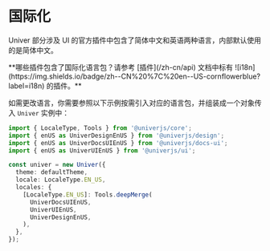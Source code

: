 
# 国际化

Univer 部分涉及 UI 的官方插件中包含了简体中文和英语两种语言，内部默认使用的是简体中文。

<Callout type="info" emoji="ℹ️">
  **哪些插件包含了国际化语言包？请参考 [插件](/zh-cn/api) 文档中标有 ![i18n](https://img.shields.io/badge/zh--CN%20%7C%20en--US-cornflowerblue?label=i18n) 的插件。**
</Callout>

如需更改语言，你需要参照以下示例按需引入对应的语言包，并组装成一个对象传入 `Univer` 实例中：

```typescript
import { LocaleType, Tools } from '@univerjs/core';
import { enUS as UniverDesignEnUS } from '@univerjs/design';
import { enUS as UniverDocsUIEnUS } from '@univerjs/docs-ui';
import { enUS as UniverUIEnUS } from '@univerjs/ui';

const univer = new Univer({
  theme: defaultTheme,
  locale: LocaleType.EN_US,
  locales: {
    [LocaleType.EN_US]: Tools.deepMerge(
      UniverDocsUIEnUS,
      UniverUIEnUS,
      UniverDesignEnUS,
    ),
  },
});
```
